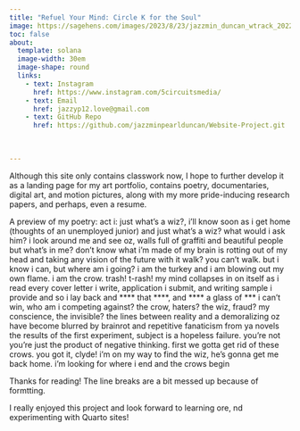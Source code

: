```yaml
---
title: "Refuel Your Mind: Circle K for the Soul"
image: https://sagehens.com/images/2023/8/23/jazzmin_duncan_wtrack_2022_23.jpg?width=146
toc: false
about:
  template: solana
  image-width: 30em
  image-shape: round
  links:
    - text: Instagram
      href: https://www.instagram.com/5circuitsmedia/
    - text: Email
      href: jazzyp12.love@gmail.com
    - text: GitHub Repo
      href: https://github.com/jazzminpearlduncan/Website-Project.git
      
    
        
---
```

Although this site only contains classwork now, I hope to further develop it as a landing page for my art portfolio, contains poetry, documentaries, digital art, and motion pictures, along with my more pride-inducing research papers, and perhaps, even a resume. 

A preview of my poetry: 
act i: just what’s a wiz?, i’ll know soon as i get home (thoughts of an unemployed junior)
and just what’s a wiz? 
what would i ask him?
i look around me and see oz,
walls full of graffiti and beautiful people
but what’s in me?
don’t know what i’m made of
my brain is rotting out of my head and taking any vision of the future with it
walk? you can’t walk.
but i know i can, but where am i going?
i am the turkey and i am blowing out my own flame.
i am the crow. trash! t-rash!
my mind collapses in on itself as i read every cover letter i write, application i submit, and writing sample i provide
and so i lay back and **** that ****, and **** a glass of *** 
i can’t win, who am i competing against?
the crow, haters? the wiz, fraud? my conscience, the invisible?
the lines between reality and a demoralizing oz have become blurred by brainrot and repetitive fanaticism from ya novels
the results of the first experiment, subject is a hopeless failure. you’re not you’re just the product of negative thinking. first we gotta get rid of these crows. 
you got it, clyde!
i’m on my way to find the wiz, he’s gonna get me back home.
i’m looking for where i end and the crows begin

Thanks for reading! The line breaks are a bit messed up because of formtting.

I really enjoyed this project and look forward to learning ore, nd experimenting with Quarto sites!



